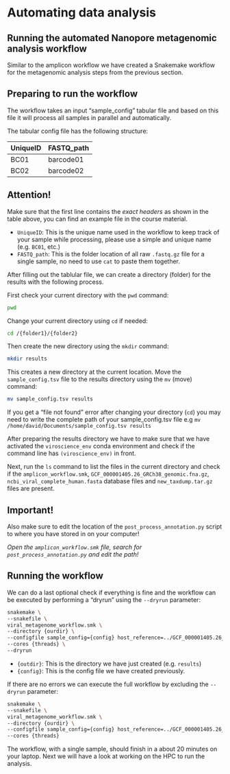 # Automating data analysis

## Running the automated Nanopore metagenomic analysis workflow

Similar to the amplicon workflow we have created a Snakemake workflow for the metagenomic analysis steps from the previous section.

## Preparing to run the workflow

The workflow takes an input "sample_config" tabular file and based on this file it will process all samples in parallel and automatically.

The tabular config file has the following structure:

| UniqueID | FASTQ_path |
|----------|------------|
| BC01     | barcode01  |
| BC02     | barcode02  |

::: {.callout-warning}
# Attention!
Make sure that the first line contains the _exact headers_ as shown in the table above, you can find an example file in the course material.
:::

- `UniqueID`: This is the unique name used in the workflow to keep track of your sample while processing, please use a simple and unique name (e.g. `BC01`, etc.)
- `FASTQ_path`: This is the folder location of all raw `.fastq.gz` file for a single sample, no need to use `cat` to paste them together.

After filling out the tablular file, we can create a directory (folder) for the results with the following process.

First check your current directory with the `pwd` command:

``` bash
pwd
```

Change your current directory using `cd` if needed:

``` bash
cd /{folder1}/{folder2}
```

Then create the new directory using the `mkdir` command:

``` bash
mkdir results
```

This creates a new directory at the current location. Move the `sample_config.tsv` file to the results directory using the `mv` (move) command:

``` bash
mv sample_config.tsv results
```

::: {.callout-tip}
If you get a "file not found" error after changing your directory (`cd`) you may need to write the complete path of your sample_config.tsv file e.g `mv /home/david/Documents/sample_config.tsv results`
:::

After preparing the results directory we have to make sure that we have activated the `viroscience_env` conda environment and check if the command line has `(viroscience_env)` in front.

Next, run the `ls` command to list the files in the current directory and check if the `amplicon_workflow.smk`, `GCF_000001405.26_GRCh38_genomic.fna.gz`, `ncbi_viral_complete_human.fasta` database files and `new_taxdump.tar.gz` files are present.

::: {.callout-warning}
# Important!
Also make sure to edit the location of the `post_process_annotation.py` script to where you have stored in on your computer! 

_Open the `amplicon_workflow.smk` file, search for `post_process_annotation.py` and edit the path!_
:::

## Running the workflow

We can do a last optional check if everything is fine and the workflow can be executed by performing a "dryrun" using the `--dryrun` parameter:

``` bash
snakemake \
--snakefile \
viral_metagenome_workflow.smk \
--directory {ourdir} \
--configfile sample_config={config} host_reference=../GCF_000001405.26_GRCh38_genomic.fna.gz database=../ncbi_viral_complete_human.fasta taxdump=../new_taxdump.tar.gz \
--cores {threads} \
--dryrun
```

- `{outdir}`: This is the directory we have just created (e.g. `results`)
- `{config}`: This is the config file we have created previously.

If there are no errors we can execute the full workflow by excluding the `--dryrun` parameter:

``` bash
snakemake \
--snakefile \
viral_metagenome_workflow.smk \
--directory {ourdir} \
--configfile sample_config={config} host_reference=../GCF_000001405.26_GRCh38_genomic.fna.gz database=../ncbi_viral_complete_human.fasta taxdump=../new_taxdump.tar.gz \
--cores {threads}
```

::: {.callout-note}
The workflow, with a single sample, should finish in a about 20 minutes on your laptop. Next we will have a look at working on the HPC to run the analysis.
:::
